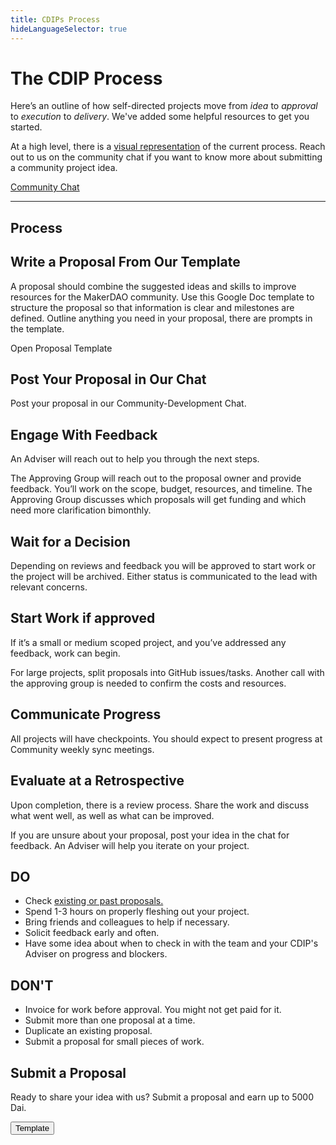 ```yaml
---
title: CDIPs Process
hideLanguageSelector: true
---
```


# The CDIP Process

Here’s an outline of how self-directed projects move from _idea_ to _approval_ to _execution_ to _delivery_. We've added some helpful resources to get you started.

At a high level, there is a [visual representation](/funding/community-projects/cdips-visual/) of the current process. Reach out to us on the community chat if you want to know more about submitting a community project idea.

[Community Chat](https://chat.makerdao.com/channel/community-development)

----

## Process

<Process>

<Box>

## Write a Proposal From Our Template

A proposal should combine the suggested ideas and skills to improve resources for the MakerDAO community. Use this Google Doc template to structure the proposal so that information is clear and milestones are defined. Outline anything you need in your proposal, there are prompts in the template.

<Link to="https://docs.google.com/document/d/1lF8mNuomrguIS3lnvqTomS4NdON40nuyKRbLS6ZkMoA/edit">
  Open Proposal Template
</Link>

</Box>

<Box>

## Post Your Proposal in Our Chat

Post your proposal in our <Link to="https://chat.makerdao.com/channel/community-development">Community-Development Chat.</Link>

</Box>

<Box>

## Engage With Feedback

An Adviser will reach out to help you through the next steps.

The Approving Group will reach out to the proposal owner and provide feedback. You’ll work on the scope, budget, resources, and timeline. The Approving Group discusses which proposals will get funding and which need more clarification bimonthly.

</Box>
 
<Box>

## Wait for a Decision

Depending on reviews and feedback you will be approved to start work or the project will be archived. Either status is communicated to the lead with relevant concerns.  

</Box>

<Box>

## Start Work if approved

If it’s a small or medium scoped project, and you’ve addressed any feedback, work can begin.

For large projects, split proposals into GitHub issues/tasks. Another call with the approving group is needed to confirm the costs and resources.

</Box>

<Box>

## Communicate Progress

All projects will have checkpoints. You should expect to present progress at Community weekly sync meetings.

</Box>

<Box>

## Evaluate at a Retrospective

Upon completion, there is a review process. Share the work and discuss what went well, as well as what can be improved.

</Box>

</Process>

<CTA icon="question_mark" secondary>

If you are unsure about your proposal, post your idea in the chat for feedback. An Adviser will help you iterate on your project.

</CTA>

<Accordion>

## **DO**

- Check [existing or past proposals.](https://github.com/makerdao/community/issues?q=label%3ACDIP+)
- Spend 1-3 hours on properly fleshing out your project.
- Bring friends and colleagues to help if necessary.
- Solicit feedback early and often.
- Have some idea about when to check in with the team and your CDIP's Adviser on progress and blockers.

</Accordion>

<Accordion>

## **DON'T**

- Invoice for work before approval. You might not get paid for it.
- Submit more than one proposal at a time.
- Duplicate an existing proposal.
- Submit a proposal for small pieces of work.

</Accordion>



<Tout>

<Box>

## Submit a Proposal
Ready to share your idea with us? Submit a proposal and earn up to 5000 Dai. 

<Button to="https://docs.google.com/document/d/1lF8mNuomrguIS3lnvqTomS4NdON40nuyKRbLS6ZkMoA/edit"> Template </Button>

</Box>

</Tout>

<!-- 
## Proposal Details

- People Support: developers, designers, editors, writers, videographers etc.
- Foundation Resources Support: brand assets, official product screenshots etc. -->
